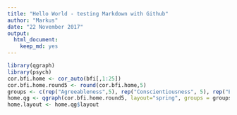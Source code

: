 ```yaml
---
title: "Hello World - testing Markdown with Github"
author: "Markus"
date: "22 November 2017"
output: 
  html_document: 
    keep_md: yes
---
```

```r
library(qgraph)
library(psych)
cor.bfi.home <- cor_auto(bfi[,1:25])
cor.bfi.home.round5 <- round(cor.bfi.home,5)
groups <- c(rep("Agreeableness",5), rep("Conscientiousness", 5), rep("Extroversion", 5), rep("Neuroticism", 5), rep("Openness", 5))
home.qg <- qgraph(cor.bfi.home.round5, layout="spring", groups = groups, vsize = 3)
home.layout <- home.qg$layout
```

